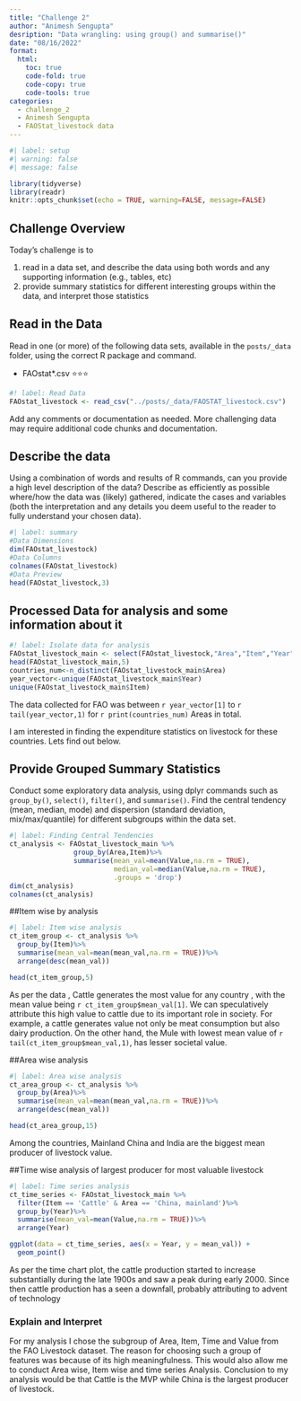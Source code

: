 ```yaml
---
title: "Challenge 2"
author: "Animesh Sengupta"
desription: "Data wrangling: using group() and summarise()"
date: "08/16/2022"
format:
  html:
    toc: true
    code-fold: true
    code-copy: true
    code-tools: true
categories:
  - challenge_2
  - Animesh Sengupta
  - FAOStat_livestock data
---
```


```r
#| label: setup
#| warning: false
#| message: false

library(tidyverse)
library(readr)
knitr::opts_chunk$set(echo = TRUE, warning=FALSE, message=FALSE)
```

## Challenge Overview

Today's challenge is to

1)  read in a data set, and describe the data using both words and any supporting information (e.g., tables, etc)
2)  provide summary statistics for different interesting groups within the data, and interpret those statistics

## Read in the Data

Read in one (or more) of the following data sets, available in the `posts/_data` folder, using the correct R package and command.


-   FAOstat\*.csv ⭐⭐⭐

```r
#! label: Read Data
FAOstat_livestock <- read_csv("../posts/_data/FAOSTAT_livestock.csv")
```

Add any comments or documentation as needed. More challenging data may require additional code chunks and documentation.

## Describe the data

Using a combination of words and results of R commands, can you provide a high level description of the data? Describe as efficiently as possible where/how the data was (likely) gathered, indicate the cases and variables (both the interpretation and any details you deem useful to the reader to fully understand your chosen data).

```r
#| label: summary
#Data Dimensions
dim(FAOstat_livestock)
#Data Columns
colnames(FAOstat_livestock)
#Data Preview
head(FAOstat_livestock,3)
```
## Processed Data for analysis and some information about it
```r
#! label: Isolate data for analysis
FAOstat_livestock_main <- select(FAOstat_livestock,"Area","Item","Year","Unit","Value")
head(FAOstat_livestock_main,5)
countries_num<-n_distinct(FAOstat_livestock_main$Area)
year_vector<-unique(FAOstat_livestock_main$Year)
unique(FAOstat_livestock_main$Item)
```
The data collected for FAO was between `r year_vector[1]` to `r tail(year_vector,1)` for `r print(countries_num)` Areas in total. 

I am interested in finding the expenditure statistics on livestock for these countries. Lets find out below. 

## Provide Grouped Summary Statistics
Conduct some exploratory data analysis, using dplyr commands such as `group_by()`, `select()`, `filter()`, and `summarise()`. Find the central tendency (mean, median, mode) and dispersion (standard deviation, mix/max/quantile) for different subgroups within the data set.

```r
#| label: Finding Central Tendencies
ct_analysis <- FAOstat_livestock_main %>%
                group_by(Area,Item)%>%
                summarise(mean_val=mean(Value,na.rm = TRUE),
                          median_val=median(Value,na.rm = TRUE),
                          .groups = 'drop')
dim(ct_analysis)
colnames(ct_analysis)
```

##Item wise by analysis
```r
#| label: Item wise analysis
ct_item_group <- ct_analysis %>%
  group_by(Item)%>%
  summarise(mean_val=mean(mean_val,na.rm = TRUE))%>%
  arrange(desc(mean_val))

head(ct_item_group,5)
```
As per the data , Cattle generates the most value for any country , with the mean value being `r ct_item_group$mean_val[1]`. We can speculatively attribute this high value to cattle due to its important role in society. For example, a cattle generates value not only be meat consumption but also dairy production. On the other hand, the Mule with lowest mean value of `r tail(ct_item_group$mean_val,1)`, has lesser societal value.

##Area wise analysis
```r
#| label: Area wise analysis
ct_area_group <- ct_analysis %>%
  group_by(Area)%>%
  summarise(mean_val=mean(mean_val,na.rm = TRUE))%>%
  arrange(desc(mean_val))

head(ct_area_group,15)
```
Among the countries, Mainland China and India are the biggest mean producer of livestock value. 

##Time wise analysis of largest producer for most valuable livestock
```r
#| label: Time series analysis
ct_time_series <- FAOstat_livestock_main %>%
  filter(Item == 'Cattle' & Area == 'China, mainland')%>%
  group_by(Year)%>%
  summarise(mean_val=mean(Value,na.rm = TRUE))%>%
  arrange(Year)

ggplot(data = ct_time_series, aes(x = Year, y = mean_val)) +
  geom_point()
```
As per the time chart plot, the cattle production started to increase substantially during the late 1900s and saw a peak during early 2000. Since then cattle production has a seen a downfall, probably attributing to advent of technology

### Explain and Interpret

For my analysis I chose the subgroup of Area, Item, Time and Value from the FAO Livestock dataset. The reason for choosing such a group of features was because of its high meaningfulness. This would also allow me to conduct Area wise, Item wise and time series Analysis. Conclusion to my analysis would be that Cattle is the MVP while China is the largest producer of livestock.
